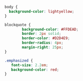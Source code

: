 ```css

body {
  background-color: lightyellow;
}

blockquote { 
        background-color: #FFDEAD;  
        border: 2px solid;  
        border-color: #D2D4E9;
        border-radius: 4px;  
        margin-right: 25px;
}

.emphasized {
   font-size: 2.2em;
   background-color: red;
}

```  